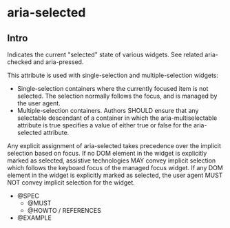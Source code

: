 
<Meta title="Documentation|Accessibilité/aria-selected" />

# aria-selected

## Intro

Indicates the current "selected" state of various widgets. See related aria-checked and aria-pressed.

This attribute is used with single-selection and multiple-selection widgets:

- Single-selection containers where the currently focused item is not selected. The selection normally follows the focus, and is managed by the user agent.
- Multiple-selection containers. Authors SHOULD ensure that any selectable descendant of a container in which the aria-multiselectable attribute is true specifies a value of either true or false for the aria-selected attribute.

Any explicit assignment of aria-selected takes precedence over the implicit selection based on focus. If no DOM element in the widget is explicitly marked as selected, assistive technologies MAY convey implicit selection which follows the keyboard focus of the managed focus widget. If any DOM element in the widget is explicitly marked as selected, the user agent MUST NOT convey implicit selection for the widget.

- @SPEC
  - @MUST
  - @HOWTO / REFERENCES
- @EXAMPLE
